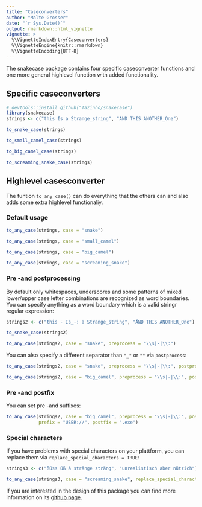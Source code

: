 ```yaml
---
title: "Caseconverters"
author: "Malte Grosser"
date: "`r Sys.Date()`"
output: rmarkdown::html_vignette
vignette: >
  %\VignetteIndexEntry{Caseconverters}
  %\VignetteEngine{knitr::rmarkdown}
  %\VignetteEncoding{UTF-8}
---
```


The snakecase package contains four specific caseconverter functions and one more general highlevel function with added functionality.

## Specific caseconverters

```r
# devtools::install_github("Tazinho/snakecase")
library(snakecase)
strings <- c("this Is a Strange_string", "AND THIS ANOTHER_One")

to_snake_case(strings)

to_small_camel_case(strings)

to_big_camel_case(strings)

to_screaming_snake_case(strings)
```

## Highlevel casesconverter

The funtion `to_any_case()` can do everything that the others can and also adds some extra highlevel functionaliy.

### Default usage

```r
to_any_case(strings, case = "snake")

to_any_case(strings, case = "small_camel")

to_any_case(strings, case = "big_camel")

to_any_case(strings, case = "screaming_snake")
```

### Pre -and postprocessing

By default only whitespaces, underscores and some patterns of mixed lower/upper case letter combinations are recognized as word boundaries. You can specify anything as a word boundary which is a valid stringr regular expression:

```r
strings2 <- c("this - Is_-: a Strange_string", "ÄND THIS ANOTHER_One")

to_snake_case(strings2)

to_any_case(strings2, case = "snake", preprocess = "\\s|-|\\:")
```

You can also specify a different separator than `"_"` or `""` via `postprocess`:

```r
to_any_case(strings2, case = "snake", preprocess = "\\s|-|\\:", postprocess = "+++")

to_any_case(strings2, case = "big_camel", preprocess = "\\s|-|\\:", postprocess = "//")
```

### Pre -and postfix

You can set pre -and suffixes:

```r
to_any_case(strings2, case = "big_camel", preprocess = "\\s|-|\\:", postprocess = "//",
            prefix = "USER://", postfix = ".exe")
```

### Special characters

If you have problems with special characters on your plattform, you can replace them via `replace_special_characters = TRUE`:

```r
strings3 <- c("ßüss üß ä stränge sträng", "unrealistisch aber nützich")

to_any_case(strings3, case = "screaming_snake", replace_special_characters = TRUE)
```

If you are interested in the design of this package you can find more information on its [github page](https://github.com/Tazinho/snakecase).